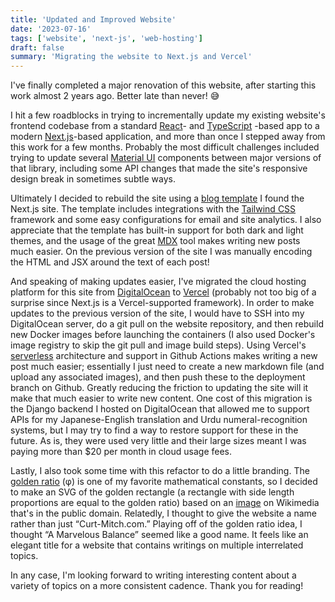 ```yaml
---
title: 'Updated and Improved Website'
date: '2023-07-16'
tags: ['website', 'next-js', 'web-hosting']
draft: false
summary: 'Migrating the website to Next.js and Vercel'
---
```


I've finally completed a major renovation of this website, after starting this work
almost 2 years ago. Better late than never! 😅

I hit a few roadblocks in trying to incrementally update my existing website's frontend codebase
from a standard [React](https://react.dev/)- and [TypeScript](https://www.typescriptlang.org/)
-based app to a modern [Next.js](https://nextjs.org/)-based application, and more than once I
stepped away from this work for a few months. Probably the most difficult challenges included
trying to update several [Material UI](https://mui.com/) components between major versions of
that library, including some API changes that made the site's responsive design break in
sometimes subtle ways.

Ultimately I decided to rebuild the site using a [blog template](https://github.com/timlrx/tailwind-nextjs-starter-blog)
I found the Next.js site. The template includes integrations with the [Tailwind CSS](https://tailwindcss.com/)
framework and some easy configurations for email and site analytics. I also appreciate that the
template has built-in support for both dark and light themes, and the usage of the great
[MDX](https://mdxjs.com/) tool makes writing new posts much easier. On the previous version
of the site I was manually encoding the HTML and JSX around the text of each post!

And speaking of making updates easier, I've migrated the cloud hosting platform for this
site from [DigitalOcean](https://www.digitalocean.com/) to [Vercel](https://vercel.com)
(probably not too big of a surprise since Next.js is a Vercel-supported framework).
In order to make updates to the previous version of the site, I would have to SSH into my
DigitalOcean server, do a git pull on the website repository, and then rebuild new Docker
images before launching the containers (I also used Docker's image registry to skip the git
pull and image build steps). Using Vercel's [serverless](https://www.redhat.com/en/topics/cloud-native-apps/what-is-serverless)
architecture and support in Github Actions makes writing a new post much easier; essentially
I just need to create a new markdown file (and upload any associated images), and then push
these to the deployment branch on Github. Greatly reducing the friction to updating the site
will it make that much easier to write new content. One cost of this migration is the Django
backend I hosted on DigitalOcean that allowed me to support APIs for my Japanese-English
translation and Urdu numeral-recognition systems, but I may try to find a way to restore
support for these in the future. As is, they were used very little and their large sizes meant I
was paying more than $20 per month in cloud usage fees.

Lastly, I also took some time with this refactor to do a little branding. The [golden
ratio](https://en.wikipedia.org/wiki/Golden_ratio) (φ) is one of my favorite mathematical
constants, so I decided to make an SVG of the golden rectangle (a rectangle with side length
proportions are equal to the golden ratio) based on an [image](https://commons.wikimedia.org/wiki/File:Fibonacci_spiral.svg)
on Wikimedia that's in the public domain. Relatedly, I thought to give the website a name
rather than just “Curt-Mitch.com.” Playing off of the golden ratio idea, I thought “A
Marvelous Balance” seemed like a good name. It feels like an elegant title for a website
that contains writings on multiple interrelated topics.

In any case, I'm looking forward to writing interesting content about a variety of topics
on a more consistent cadence. Thank you for reading!
